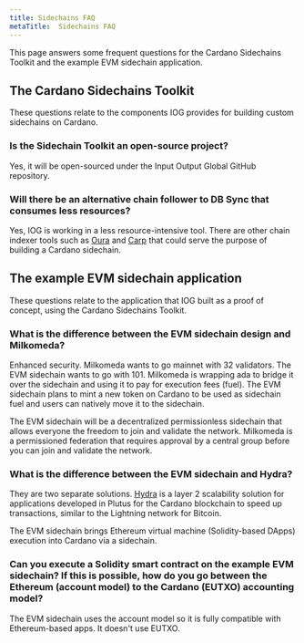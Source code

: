 ```yaml
---
title: Sidechains FAQ
metaTitle:  Sidechains FAQ
---
```


This page answers some frequent questions for the Cardano Sidechains Toolkit and the example EVM sidechain application.

## The Cardano Sidechains Toolkit

These questions relate to the components IOG provides for building custom sidechains on Cardano.

### Is the Sidechain Toolkit an open-source project?

Yes, it will be open-sourced under the Input Output Global GitHub repository.

### Will there be an alternative chain follower to DB Sync that consumes less resources?

Yes, IOG is working in a less resource-intensive tool. There are other chain indexer tools such as [Oura](https://github.com/txpipe/oura) and [Carp](https://github.com/dcSpark/carp) that could serve the purpose of building a Cardano sidechain.

## The example EVM sidechain application

These questions relate to the application that IOG built as a proof of concept, using the Cardano Sidechains Toolkit.

### What is the difference between the EVM sidechain design and Milkomeda?

Enhanced security. Milkomeda wants to go mainnet with 32 validators. The EVM sidechain wants to go with 101.
Milkomeda is wrapping ada to bridge it over the sidechain and using it to pay for execution fees (fuel). The EVM sidechain plans to mint a new token on Cardano to be used as sidechain fuel and users can natively move it to the sidechain.

The EVM sidechain will be a decentralized permissionless sidechain that allows everyone the freedom to join and validate the network. Milkomeda is a permissioned federation that requires approval by a central group before you can join and validate the network.

### What is the difference between the EVM sidechain and Hydra?

They are two separate solutions. [Hydra](https://iohk.io/en/blog/posts/2022/02/03/implementing-hydra-heads-the-first-step-towards-the-full-hydra-vision/) is a layer 2 scalability solution for applications developed in Plutus for the Cardano blockchain to speed up transactions, similar to the Lightning network for Bitcoin.

The EVM sidechain brings Ethereum virtual machine (Solidity-based DApps) execution into Cardano via a sidechain.

### Can you execute a Solidity smart contract on the example EVM sidechain? If this is possible, how do you go between the Ethereum (account model) to the Cardano (EUTXO) accounting model? 

The EVM sidechain uses the account model so it is fully compatible with Ethereum-based apps. It doesn't use EUTXO.
